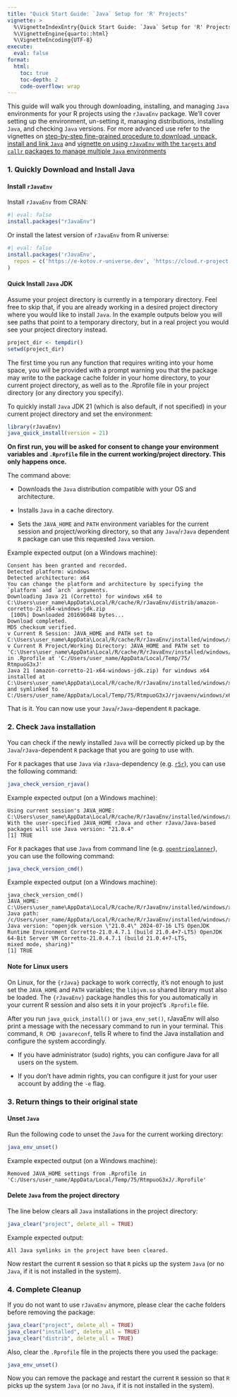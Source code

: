 ```yaml
---
title: "Quick Start Guide: `Java` Setup for 'R' Projects"
vignette: >
  %\VignetteIndexEntry{Quick Start Guide: `Java` Setup for 'R' Projects}
  %\VignetteEngine{quarto::html}
  %\VignetteEncoding{UTF-8}
execute:
  eval: false
format:
  html:
    toc: true
    toc-depth: 2
    code-overflow: wrap
---
```



This guide will walk you through downloading, installing, and managing `Java` environments for your R projects using the `rJavaEnv` package. We'll cover setting up the environment, un-setting it, managing distributions, installing `Java`, and checking `Java` versions. For more advanced use refer to the vignettes on [step-by-step fine-grained procedure to download, unpack, install and link `Java`](rJavaEnv-step-by-step.qmd) and [vignette on using `rJavaEnv` with the `targets` and `callr` packages to manage multiple `Java` environments](multiple-java-with-targets-callr.qmd)

### 1. Quickly Download and Install Java

#### **Install `rJavaEnv`**

Install `rJavaEnv` from CRAN:


```r
#| eval: false
install.packages("rJavaEnv")
```


Or install the latest version of `rJavaEnv` from R universe:

```r
#| eval: false
install.packages('rJavaEnv',
  repos = c('https://e-kotov.r-universe.dev', 'https://cloud.r-project.org')
)
```


#### **Quick Install `Java` JDK**

Assume your project directory is currently in a temporary directory. Feel free to skip that, if you are already working in a desired project directory where you would like to install `Java`. In the example outputs below you will see paths that point to a temporary directory, but in a real project you would see your project directory instead.

```r
project_dir <- tempdir()
setwd(project_dir)
```

The first time you run any function that requires writing into your home space, you will be provided with a prompt warning you that the package may write to the package cache folder in your home directory, to your current project directory, as well as to the .Rprofile file in your project directory (or any directory you specify).

To quickly install `Java` JDK 21 (which is also default, if not specified) in your current project directory and set the environment:

```r
library(rJavaEnv)
java_quick_install(version = 21)
```

**On first run, you will be asked for consent to change your environment variables and `.Rprofile` file in the current working/project directory. This only happens once.**

The command above:

- Downloads the `Java` distribution compatible with your OS and architecture.

- Installs `Java` in a cache directory.

- Sets the `JAVA_HOME` and `PATH` environment variables for the current session and project/working directory, so that any `Java`/`rJava` dependent `R` package can use this requested `Java` version.

Example expected output (on a Windows machine):

```
Consent has been granted and recorded.
Detected platform: windows
Detected architecture: x64
You can change the platform and architecture by specifying the `platform` and `arch` arguments.
Downloading Java 21 (Corretto) for windows x64 to C:\Users\user_name\AppData\Local/R/cache/R/rJavaEnv/distrib/amazon-corretto-21-x64-windows-jdk.zip
 [100%] Downloaded 201696048 bytes...
Download completed.
MD5 checksum verified.
v Current R Session: JAVA_HOME and PATH set to C:\Users\user_name\AppData\Local/R/cache/R/rJavaEnv/installed/windows/x64/21
v Current R Project/Working Directory: JAVA_HOME and PATH set to 'C:\Users\user_name\AppData\Local/R/cache/R/rJavaEnv/installed/windows/x64/21' in .Rprofile at 'C:/Users/user_name/AppData/Local/Temp/75/
RtmpuoG3xJ'
Java 21 (amazon-corretto-21-x64-windows-jdk.zip) for windows x64 installed at C:\Users\user_name\AppData\Local/R/cache/R/rJavaEnv/installed/windows/x64/21 and symlinked to
C:/Users/user_name/AppData/Local/Temp/75/RtmpuoG3xJ/rjavaenv/windows/x64/21
```

That is it. You can now use your `Java`/`rJava`-dependent `R` package.

### 2. **Check `Java` installation**

You can check if the newly installed `Java` will be correctly picked up by the `Java`/`rJava`-dependent `R` package that you are going to use with.

For `R` packages that use `Java` via `rJava`-dependency (e.g. [`r5r`](https://github.com/ipeaGIT/r5r){target="_blank"}), you can use the following command:

```r
java_check_version_rjava()
```

Example expected output (on a Windows machine):

```
Using current session's JAVA_HOME: C:\Users\user_name\AppData\Local/R/cache/R/rJavaEnv/installed/windows/x64/21
With the user-specified JAVA_HOME rJava and other rJava/Java-based packages will use Java version: "21.0.4"
[1] TRUE
```

For `R` packages that use `Java` from command line (e.g. [`opentripplanner`](https://github.com/ropensci/opentripplanner){target="_blank"}), you can use the following command:

```r
java_check_version_cmd()
```

Example expected output (on a Windows machine):

```
java_check_version_cmd()
JAVA_HOME: C:\Users\user_name\AppData\Local/R/cache/R/rJavaEnv/installed/windows/x64/21
Java path: /c/Users/user_name/AppData/Local/R/cache/R/rJavaEnv/installed/windows/x64/21/bin/java
Java version: "openjdk version \"21.0.4\" 2024-07-16 LTS OpenJDK Runtime Environment Corretto-21.0.4.7.1 (build 21.0.4+7-LTS) OpenJDK 64-Bit Server VM Corretto-21.0.4.7.1 (build 21.0.4+7-LTS,
mixed mode, sharing)"
[1] TRUE
```


#### Note for Linux users {#note-linux}

On Linux, for the `{rJava}` package to work correctly, it's not enough to just set the `JAVA_HOME` and `PATH` variables; the `libjvm.so` shared library must also be loaded. The `{rJavaEnv}` package handles this for you automatically in your current R session and also sets it in your project's `.Rprofile` file.

After you run `java_quick_install()` or `java_env_set()`, rJavaEnv will also print a message with the necessary command to run in your terminal. This command, `R CMD javareconf`, tells R where to find the Java installation and configure the system accordingly.

- If you have administrator (sudo) rights, you can configure Java for all users on the system.

- If you don't have admin rights, you can configure it just for your user account by adding the `-e` flag.


### 3. Return things to their original state


#### Unset `Java`

Run the following code to unset the `Java` for the current working directory:

```r
java_env_unset()
```

Example expected output (on a Windows machine):

```
Removed JAVA_HOME settings from .Rprofile in 'C:/Users/user_name/AppData/Local/Temp/75/RtmpuoG3xJ/.Rprofile'
```



#### Delete `Java` from the project directory

The line below clears all `Java` installations in the project directory:

```r
java_clear("project", delete_all = TRUE)
```


Example expected output:

```
All Java symlinks in the project have been cleared.
```

Now restart the current `R` session so that `R` picks up the system `Java` (or no `Java`, if it is not installed in the system).

### 4. Complete Cleanup

If you do not want to use `rJavaEnv` anymore, please clear the cache folders before removing the package:

```r
java_clear("project", delete_all = TRUE)
java_clear("installed", delete_all = TRUE)
java_clear("distrib", delete_all = TRUE)
```

Also, clear the `.Rprofile` file in the projects there you used the package:

```r
java_env_unset()
```


Now you can remove the package and restart the current `R` session so that `R` picks up the system `Java` (or no `Java`, if it is not installed in the system).
